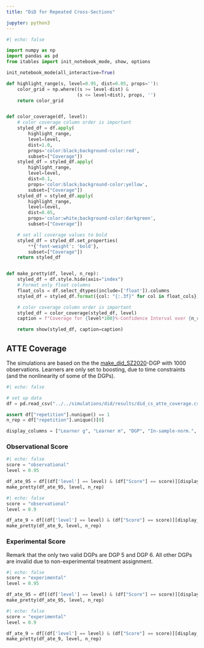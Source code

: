```yaml
---
title: "DiD for Repeated Cross-Sections"

jupyter: python3
---
```


```python
#| echo: false

import numpy as np
import pandas as pd
from itables import init_notebook_mode, show, options

init_notebook_mode(all_interactive=True)

def highlight_range(s, level=0.95, dist=0.05, props=''):
    color_grid = np.where((s >= level-dist) &
                          (s <= level+dist), props, '')
    return color_grid


def color_coverage(df, level):
    # color coverage column order is important
    styled_df = df.apply(
        highlight_range,
        level=level,
        dist=1.0,
        props='color:black;background-color:red',
        subset=["Coverage"])
    styled_df = styled_df.apply(
        highlight_range,
        level=level,
        dist=0.1,
        props='color:black;background-color:yellow',
        subset=["Coverage"])
    styled_df = styled_df.apply(
        highlight_range,
        level=level,
        dist=0.05,
        props='color:white;background-color:darkgreen',
        subset=["Coverage"])

    # set all coverage values to bold
    styled_df = styled_df.set_properties(
        **{'font-weight': 'bold'},
        subset=["Coverage"])
    return styled_df


def make_pretty(df, level, n_rep):
    styled_df = df.style.hide(axis="index")
    # Format only float columns
    float_cols = df.select_dtypes(include=['float']).columns
    styled_df = styled_df.format({col: "{:.3f}" for col in float_cols})

    # color coverage column order is important
    styled_df = color_coverage(styled_df, level)
    caption = f"Coverage for {level*100}%-Confidence Interval over {n_rep} Repetitions"

    return show(styled_df, caption=caption)
```

## ATTE Coverage

The simulations are based on the  the [make_did_SZ2020](https://docs.doubleml.org/stable/api/generated/doubleml.datasets.make_did_SZ2020.html)-DGP with $1000$ observations. Learners are only set to boosting, due to time constraints (and the nonlinearity of some of the DGPs).

```python
#| echo: false

# set up data
df = pd.read_csv("../../simulations/did/results/did_cs_atte_coverage.csv", index_col=None)

assert df["repetition"].nunique() == 1
n_rep = df["repetition"].unique()[0]

display_columns = ["Learner g", "Learner m", "DGP", "In-sample-norm.", "Bias", "CI Length", "Coverage"]
```


### Observational Score 

```python
#| echo: false
score = "observational"
level = 0.95

df_ate_95 = df[(df['level'] == level) & (df["Score"] == score)][display_columns]
make_pretty(df_ate_95, level, n_rep)
```

```python
#| echo: false
score = "observational"
level = 0.9

df_ate_9 = df[(df['level'] == level) & (df["Score"] == score)][display_columns]
make_pretty(df_ate_9, level, n_rep)
```

### Experimental Score 

Remark that the only two valid DGPs are DGP $5$ and DGP $6$. All other DGPs are invalid due to non-experimental treatment assignment.

```python
#| echo: false
score = "experimental"
level = 0.95

df_ate_95 = df[(df['level'] == level) & (df["Score"] == score)][display_columns]
make_pretty(df_ate_95, level, n_rep)
```

```python
#| echo: false
score = "experimental"
level = 0.9

df_ate_9 = df[(df['level'] == level) & (df["Score"] == score)][display_columns]
make_pretty(df_ate_9, level, n_rep)
```

